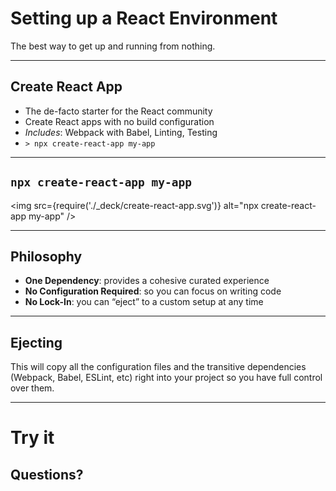 

# Setting up a React Environment

The best way to get up and running from nothing.

---

## Create React App

<Steps>

* The de-facto starter for the React community
* Create React apps with no build configuration
* _Includes_: Webpack with Babel, Linting, Testing
* `> npx create-react-app my-app`

</Steps>

---

## `npx create-react-app my-app`

<img src={require('./_deck/create-react-app.svg')} alt="npx create-react-app my-app" />

---

## Philosophy

<Steps>

* **One Dependency**: provides a cohesive curated experience
* **No Configuration Required**: so you can focus on writing code
* **No Lock-In**: you can “eject” to a custom setup at any time

</Steps>

---

## Ejecting

<Half>

This will copy all the configuration files and the transitive dependencies (Webpack, Babel, ESLint, etc) right into your project so you have full control over them.

</Half>

---

# Try it
## Questions?
